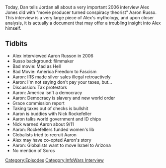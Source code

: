 {{Episode
    | title           = Aaron Russo
    | caption         = [https://knowledgefight.libsyn.com/knowledge-fight-aaron-russo Listen to this episode on Libsyn]
    | episodeNumber   = 147
    | length          = 01:26:37
    | airDate         = April 9, 2018
    | episodeType     = [[:Category:InfoWars Interview|InfoWars Interview]]
    | appearance      = [[Aaron Russo]], [[Nick Rockefeller]]
    | previousEpisode = [[146: April 4, 2018]]
    | nextEpisode     = [[148: June 1-3, 2009]]
}}

{{Stub}}

Today, Dan tells Jordan all about a very important 2006 interview Alex Jones did with "movie producer turned conspiracy theorist" Aaron Russo. This interview is a very large piece of Alex's mythology, and upon closer analysis, it is actually a document that may offer a troubling insight into Alex himself.

==Tidbits==

*Alex interviewed Aaron Russon in 2006
*Russo background: filmmaker
*Bad movie: Mad as Hell
*Bad Movie: America Freedom to Fascism
*Aaron: IRS made silver sales illegal retroactively
*Aaron: I'm not saying don't pay your taxes, but...
*Discussion: Tax protestors
*Aaron: America isn't a democracy
*Aaron: Democracy is slavery and new world order
*Grace commission report
*Taking taxes out of checks is bullshit
*Aaron is buddies with Nick Rockefeller
*Aaron talks world government and ID chips
*Nick warned Aaron about 9/11
*Aaron: Rockefellers funded women's lib
*Globalists tried to recruit Aaron
*Alex may have co-opted Aaron's story
*Aaron: Globalists want to move Israel to Arizona
*No mention of Soros

[[Category:Episodes]]
[[Category:InfoWars Interview]]